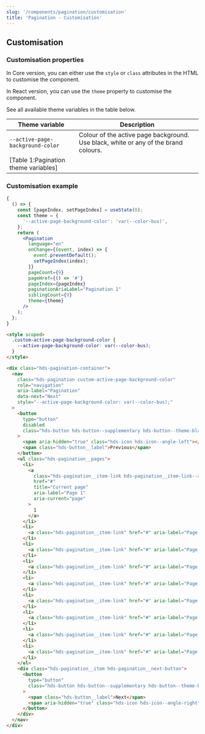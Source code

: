 ```yaml
---
slug: '/components/pagination/customisation'
title: 'Pagination - Customisation'
---
```




## Customisation

### Customisation properties

In Core version, you can either use the `style` or `class` attributes in the HTML to customise the component.

In React version, you can use the `theme` property to customise the component.

See all available theme variables in the table below.

| Theme variable                       | Description                                                                         |
| ------------------------------------ | ----------------------------------------------------------------------------------- |
| `--active-page-background-color`     | Colour of the active page background. Use black, white or any of the brand colours. |
| [Table 1:Pagination theme variables] |

### Customisation example

<Playground>

```jsx
{
  () => {
    const [pageIndex, setPageIndex] = useState(0);
    const theme = {
      '--active-page-background-color': 'var(--color-bus)',
    };
    return (
      <Pagination
        language="en"
        onChange={(event, index) => {
          event.preventDefault();
          setPageIndex(index);
        }}
        pageCount={9}
        pageHref={() => '#'}
        pageIndex={pageIndex}
        paginationAriaLabel="Pagination 1"
        siblingCount={9}
        theme={theme}
      />
    );
  };
}
```

```html
<style scoped>
  .custom-active-page-background-color {
    --active-page-background-color: var(--color-bus);
  }
</style>

<div class="hds-pagination-container">
  <nav
    class="hds-pagination custom-active-page-background-color"
    role="navigation"
    aria-label="Pagination"
    data-next="Next"
    style="--active-page-background-color: var(--color-bus);"
  >
    <button
      type="button"
      disabled
      class="hds-button hds-button--supplementary hds-button--theme-black hds-pagination__button-prev"
    >
      <span aria-hidden="true" class="hds-icon hds-icon--angle-left"></span>
      <span class="hds-button__label">Previous</span>
    </button>
    <ul class="hds-pagination__pages">
      <li>
        <a
          class="hds-pagination__item-link hds-pagination__item-link--active"
          href="#"
          title="Current page"
          aria-label="Page 1"
          aria-current="page"
        >
          1
        </a>
      </li>
      <li>
        <a class="hds-pagination__item-link" href="#" aria-label="Page 2" title="Go to page 2"> 2 </a>
      </li>
      <li>
        <a class="hds-pagination__item-link" href="#" aria-label="Page 3" title="Go to page 3"> 3 </a>
      </li>
      <li>
        <a class="hds-pagination__item-link" href="#" aria-label="Page 4" title="Go to page 4"> 4 </a>
      </li>
      <li>
        <a class="hds-pagination__item-link" href="#" aria-label="Page 5" title="Go to page 5"> 5 </a>
      </li>
      <li>
        <a class="hds-pagination__item-link" href="#" aria-label="Page 6" title="Go to page 6"> 6 </a>
      </li>
      <li>
        <a class="hds-pagination__item-link" href="#" aria-label="Page 7" title="Go to page 7"> 7 </a>
      </li>
      <li>
        <a class="hds-pagination__item-link" href="#" aria-label="Page 8" title="Go to page 8"> 8 </a>
      </li>
      <li>
        <a class="hds-pagination__item-link" href="#" aria-label="Page 9" title="Go to page 9"> 9 </a>
      </li>
    </ul>
    <div class="hds-pagination__item hds-pagination__next-button">
      <button
        type="button"
        class="hds-button hds-button--supplementary hds-button--theme-black hds-pagination__button-next"
      >
        <span class="hds-button__label">Next</span>
        <span aria-hidden="true" class="hds-icon hds-icon--angle-right"></span>
      </button>
    </div>
  </nav>
</div>
```

</Playground>
